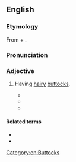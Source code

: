 ==English==

===Etymology===
From {{uder|en|grc|δασύς||hairy, dense}} + {{m|grc|πυγή||buttocks}}.

===Pronunciation===
{{rfp|en}}

===Adjective===
{{en-adj}}

# {{lb|en|rare}} Having [[hairy]] [[butt]]ocks.
#* {{quote-journal|en|journal=Transactions of the Zoological Society of London|page=276|title=On the External Characters of  the Gorilla|author=Professor Owen|date=11 January 1859|passage=In the '''Dasypygal''' division the Orangs (genus ''Pithecus'', Geoffr.) manifest, agreeably with their geographical position, the nearest aflinities with the ''Scleropyga'', in the length of the upper limbs and the proportionally small size of the hallux: the Chimpanzees (genus ''Troglodytes'', Geoffr.) show the higher position in the proportions of the upper limbs to the trunk, the large size of the hallux, and other characters set forth in the present and former memoirs on the Anthropoid or '''Dasypygal''' Apes.|url=https://books.google.com/books?id=PB0zAQAAMAAJ&dq=%22dasypygal%22&pg=PA276#v=onepage&q=%22dasypygal%22&f=false}}
#* {{quote-book|en|title=The lizard club|author=Steve Abbott|page=111|year=1993|passage=Oh you think so, huh, you '''dasypygal''' dickhead!}}
#* {{quote-book|en|title=Electronic Structure and Bonding in Molecules, Intermetallic Phases, and Other Extended Systems|author=Gregory A. Landrum|year=1997|passage=The situation is even more of a '''dasypygal''' mess when the atoms being considered possess d orbitals (for example, it is not immediately obvious what effect a four-fold rotation about the x axis has on a d<sub>z<sup>2</sup></sub> orbital).}}

====Related terms====
* {{l|en|dasymeter}}
* {{l|en|dasymetric}}

[[Category:en:Buttocks]]